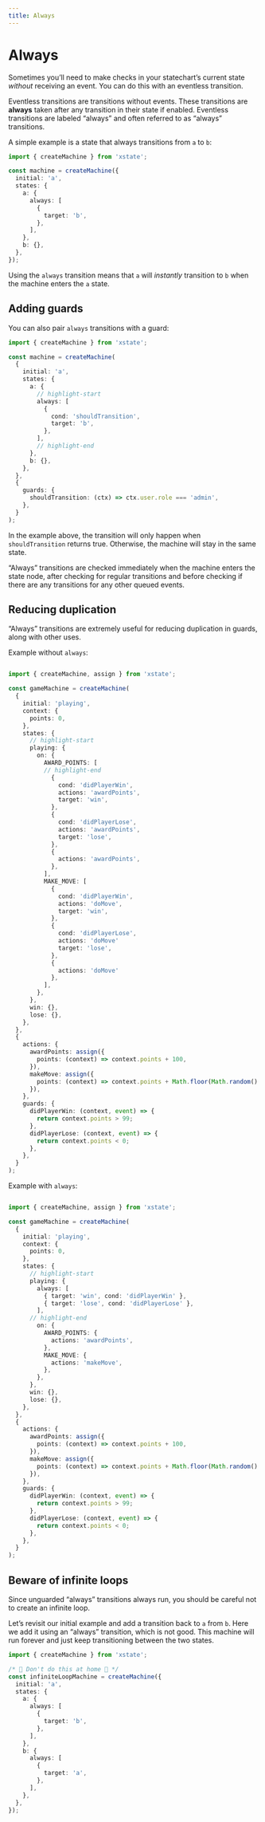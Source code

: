```yaml
---
title: Always
---
```


# Always

<!-- deps: ["transitions-and-events", "guards", "self-transitions"] -->

Sometimes you’ll need to make checks in your statechart’s current state _without_ receiving an event. You can do this with an eventless transition.

Eventless transitions are transitions without events. These transitions are **always** taken after any transition in their state if enabled. Eventless transitions are labeled “always” and often referred to as “always” transitions.

A simple example is a state that always transitions from `a` to `b`:

```ts
import { createMachine } from 'xstate';

const machine = createMachine({
  initial: 'a',
  states: {
    a: {
      always: [
        {
          target: 'b',
        },
      ],
    },
    b: {},
  },
});
```

Using the `always` transition means that `a` will _instantly_ transition to `b` when the machine enters the `a` state.

## Adding guards

You can also pair `always` transitions with a guard:

```ts
import { createMachine } from 'xstate';

const machine = createMachine(
  {
    initial: 'a',
    states: {
      a: {
        // highlight-start
        always: [
          {
            cond: 'shouldTransition',
            target: 'b',
          },
        ],
        // highlight-end
      },
      b: {},
    },
  },
  {
    guards: {
      shouldTransition: (ctx) => ctx.user.role === 'admin',
    },
  }
);
```

In the example above, the transition will only happen when `shouldTransition` returns true. Otherwise, the machine will stay in the same state.

“Always” transitions are checked immediately when the machine enters the state node, after checking for regular transitions and before checking if there are any transitions for any other queued events.

## Reducing duplication

“Always” transitions are extremely useful for reducing duplication in guards, along with other uses.

Example without `always`:

```ts

import { createMachine, assign } from 'xstate';

const gameMachine = createMachine(
  {
    initial: 'playing',
    context: {
      points: 0,
    },
    states: {
      // highlight-start
      playing: {
        on: {
          AWARD_POINTS: [
          // highlight-end
            {
              cond: 'didPlayerWin',
              actions: 'awardPoints',
              target: 'win',
            },
            {
              cond: 'didPlayerLose',
              actions: 'awardPoints',
              target: 'lose',
            },
            {
              actions: 'awardPoints',
            },
          ],
          MAKE_MOVE: [
            {
              cond: 'didPlayerWin',
              actions: 'doMove',
              target: 'win',
            },
            {
              cond: 'didPlayerLose',
              actions: 'doMove'
              target: 'lose',
            },
            {
              actions: 'doMove'
            },
          ],
        },
      },
      win: {},
      lose: {},
    },
  },
  {
    actions: {
      awardPoints: assign({
        points: (context) => context.points + 100,
      }),
      makeMove: assign({
        points: (context) => context.points + Math.floor(Math.random() * 10),
      }),
    },
    guards: {
      didPlayerWin: (context, event) => {
        return context.points > 99;
      },
      didPlayerLose: (context, event) => {
        return context.points < 0;
      },
    },
  }
);
```

Example with `always`:

```ts

import { createMachine, assign } from 'xstate';

const gameMachine = createMachine(
  {
    initial: 'playing',
    context: {
      points: 0,
    },
    states: {
      // highlight-start
      playing: {
        always: [
          { target: 'win', cond: 'didPlayerWin' },
          { target: 'lose', cond: 'didPlayerLose' },
        ],
      // highlight-end
        on: {
          AWARD_POINTS: {
            actions: 'awardPoints',
          },
          MAKE_MOVE: {
            actions: 'makeMove',
          },
        },
      },
      win: {},
      lose: {},
    },
  },
  {
    actions: {
      awardPoints: assign({
        points: (context) => context.points + 100,
      }),
      makeMove: assign({
        points: (context) => context.points + Math.floor(Math.random() * 10),
      }),
    },
    guards: {
      didPlayerWin: (context, event) => {
        return context.points > 99;
      },
      didPlayerLose: (context, event) => {
        return context.points < 0;
      },
    },
  }
);
```

## Beware of infinite loops

Since unguarded “always” transitions always run, you should be careful not to create an infinite loop.

Let’s revisit our initial example and add a transition back to `a` from `b`. Here we add it using an “always” transition, which is not good. This machine will run forever and just keep transitioning between the two states.

```ts
import { createMachine } from 'xstate';

/* 🚨 Don't do this at home 🚨 */
const infiniteLoopMachine = createMachine({
  initial: 'a',
  states: {
    a: {
      always: [
        {
          target: 'b',
        },
      ],
    },
    b: {
      always: [
        {
          target: 'a',
        },
      ],
    },
  },
});
```
